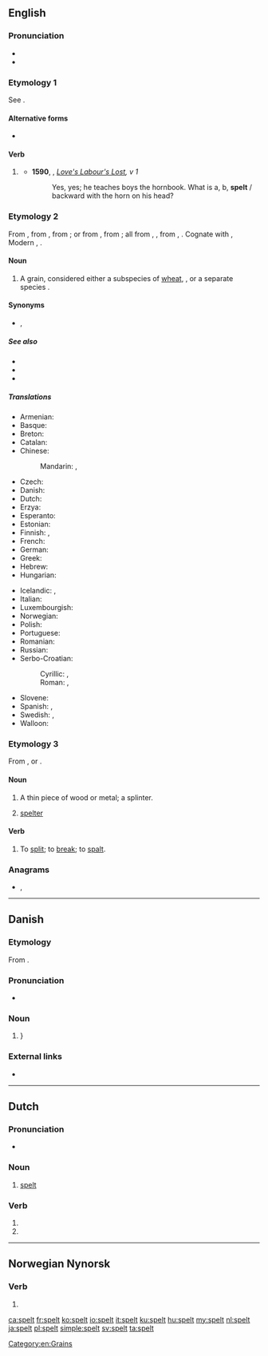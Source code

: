 ==English==

===Pronunciation===
* {{IPA|/ˈspɛlt/|lang=en}}
* {{rhymes|ɛlt|lang=en}}

===Etymology 1===
See {{m|en|spell}}.

====Alternative forms====
* {{l|en|spelled}} {{qualifier|US|}}

====Verb====
{{head|en|verb form}}

# {{lb|en|chiefly|British}} {{en-past of|spell}}
#* '''1590''', {{w|William Shakespeare}}, ''[[s:Love's Labour's Lost|Love's Labour's Lost]], v 1''
#*: Yes, yes; he teaches boys the hornbook. What is a, b, '''spelt''' / backward with the horn on his head?

===Etymology 2===
From {{etyl|enm|en}}, from {{etyl|ang|en}} {{m|ang|spelt||spelt, corn}}, from {{etyl|osx|en}} {{m|osx|spelta||spelt}}; or from {{etyl|LL.|en}} {{m|la|spelta||spelt}}, from {{etyl|frk|en}} {{m|frk|*spelta||spelt}}; all from {{etyl|gem-pro|en}} {{m|gem-pro|*spiltō}}, {{m|gem-pro|*spiltaz||spelt}}, from {{etyl|ine-pro|en}} {{m|ine-pro|*(s)pelbʰ-}}, {{m|ine-pro|*(s)pelbʰ-t-||spelt, spelt meal}}. Cognate with {{cog|goh|spelza||spelt}}, Modern {{cog|de|Spelz||wheat-like cereal}}, {{cog|nl|spelt||spelt}}.

====Noun====
{{en-noun|-}}

# A grain, considered either a subspecies of [[wheat]], {{m|mul|Triticum aestivum subsp. spelta}}, or a separate species {{m|mul|Triticum spelta}}.

====Synonyms====
* {{sense|grain}} {{l|en|[[dinkel]] [[wheat]]}}, {{l|en|[[hulled]] [[wheat]]}}

=====See also=====
* {{pedialite}}
* {{l|en|emmer}}
* {{l|en|farro}}

=====Translations=====
{{trans-top|a type of wheat, Triticum aestivum spelta}}
* Armenian: {{t+|hy|հաճար}}
* Basque: {{t|eu|espelta}}
* Breton: {{t+|br|yell}}
* Catalan: {{t|ca|espelta|f}}
* Chinese:
*: Mandarin: {{t|cmn|斯卑爾脫小麥|sc=Hani}}, {{t|cmn|斯卑尔脱小麦|tr=sībēi'ěrtuōxiǎomài|sc=Hani}}
* Czech: {{t+|cs|špalda|f}}
* Danish: {{t|da|spelt}}
* Dutch: {{t+|nl|spelt}}
* Erzya: {{t|myv|виш}}
* Esperanto: {{t|eo|spelto}}
* Estonian: {{t|et|speltanisu}}
* Finnish: {{t|fi|spelttivehnä}}, {{t|fi|speltti}}
* French: {{t+|fr|épeautre|m}}
* German: {{t+|de|Dinkel|m}}
* Greek: {{t|el|όλυρα|f}}
* Hebrew: {{t|he|כוסמין}}
* Hungarian: {{t|hu|tönkölybúza}}
{{trans-mid}}
* Icelandic: {{t|is|spelt|n}}, {{t|is|speldi|n}}
* Italian: {{t|it|spelta|f}}
* Luxembourgish: {{t|lb|Spelz}}
* Norwegian: {{t|no|spelt}}
* Polish: {{t|pl|pszenica orkisz|f}}
* Portuguese: {{t+|pt|espelta|f}}
* Romanian: {{t+|ro|alac|n}}
* Russian: {{t+|ru|по́лба|f}}
* Serbo-Croatian:
*: Cyrillic: {{t|sh|прапшеница|f|sc=Cyrl}}, {{t|sh|пир|sc=Cyrl}}
*: Roman: {{t|sh|prapšenica|f}}, {{t+|sh|pir}}
* Slovene: {{t|sl|pira|f}}
* Spanish: {{t|es|espelta|f}}, {{t+|es|escanda|f}}
* Swedish: {{t+|sv|dinkel}}, {{t+|sv|spelt}}
* Walloon: {{t+|wa|speate|f}}
{{trans-bottom}}

===Etymology 3===
From {{etyl|gmh|en}} {{m|gmh|spalden}}, or {{etyl|non|en}} {{m|non|spald}}.

====Noun====
{{en-noun}}

# {{lb|en|dialect|Northern England|Scotland}} A thin piece of wood or metal; a splinter.
# {{lb|en|metalworking}} [[spelter]]

====Verb====
{{en-verb}}

# {{lb|en|obsolete}} To [[split]]; to [[break]]; to [[spalt]].
#: {{rfquotek|Mortimer}}

{{Webster 1913}}

===Anagrams===
* {{l|en|pelts}}, {{l|en|slept}}

[[Category:en:Grains]]

----

==Danish==

===Etymology===
From {{etyl|gml|da}} {{m|gml|spelte}}.

===Pronunciation===
* {{IPA|/spɛlt/|[sb̥ɛlˀd̥]|lang=da}}

===Noun===
{{da-noun|en|-}}

# {{l|en|spelt}} {{gloss|a type of wheat, ''[[Triticum spelta]]''}}}

===External links===
* {{pedialite|lang=da}}

----

==Dutch==

===Pronunciation===
* {{audio|Nl-spelt.ogg|audio|lang=nl}}

===Noun===
{{nl-noun|n|-|-}}

# [[#English|spelt]] {{gloss|grain}}

===Verb===
{{nl-verb-form}}

# {{nl-verb form of|p=23|n=sg|t=pres|m=ind|spellen}}
# {{nl-verb form of|n=pl|m=imp|spellen}}

----

==Norwegian Nynorsk==

===Verb===
{{head|nn|verb form}}

# {{nn-verb-form of|indefinite singular past participle|spel}}

[[ca:spelt]]
[[fr:spelt]]
[[ko:spelt]]
[[io:spelt]]
[[it:spelt]]
[[ku:spelt]]
[[hu:spelt]]
[[my:spelt]]
[[nl:spelt]]
[[ja:spelt]]
[[pl:spelt]]
[[simple:spelt]]
[[sv:spelt]]
[[ta:spelt]]